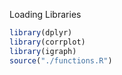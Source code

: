 
Loading Libraries
```r
library(dplyr)
library(corrplot)
library(igraph)
source("./functions.R")
```


```r

```




